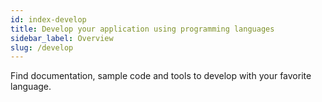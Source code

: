 ```yaml
---
id: index-develop
title: Develop your application using programming languages
sidebar_label: Overview
slug: /develop
---
```



Find documentation, sample code and tools to develop with your favorite language.

<div class="row">

 <div class="col">
    <RedisCard
        title="Node.js and Redis"
        description="Getting Started with Node.js and Redis"
        page="/develop/node"
        />
 </div>
</div>

<div class="row">

 <div class="col">
    <RedisCard
        title="Ruby and Redis"
        description="Getting Started with Ruby and Redis"
        page="/develop/ruby"
        />
 </div>
</div>

<div class="row">

 <div class="col">
    <RedisCard
        title="PHP and Redis"
        description="Getting Started with PHP and Redis"
        page="/develop/php"
        />
 </div>
</div>
